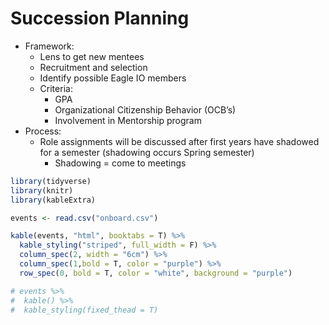 # Succession Planning

* Framework: 
    + Lens to get new mentees
    + Recruitment and selection
    + Identify possible Eagle IO members 
    + Criteria: 
        + GPA
        + Organizational Citizenship Behavior (OCB's)
        + Involvement in Mentorship program

* Process:
    + Role assignments will be discussed after first years       have shadowed for a semester (shadowing occurs Spring       semester)
        + Shadowing = come to meetings



```{r echo=FALSE, warning=FALSE, results='asis', message=FALSE}
library(tidyverse)
library(knitr)
library(kableExtra)

events <- read.csv("onboard.csv")

kable(events, "html", booktabs = T) %>%
  kable_styling("striped", full_width = F) %>%
  column_spec(2, width = "6cm") %>%
  column_spec(1,bold = T, color = "purple") %>%
  row_spec(0, bold = T, color = "white", background = "purple")

# events %>%
#  kable() %>%
#  kable_styling(fixed_thead = T)

```